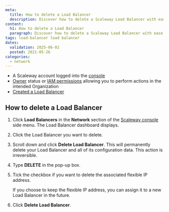 ```yaml
---
meta:
  title: How to delete a Load Balancer
  description: Discover how to delete a Scaleway Load Balancer with ease. Follow this guide for step-by-step instructions to clean up your cloud resources securely and efficiently.
content:
  h1: How to delete a Load Balancer
  paragraph: Discover how to delete a Scaleway Load Balancer with ease. Follow this guide for step-by-step instructions to clean up your cloud resources securely and efficiently.
tags: load-balancer load balancer
dates:
  validation: 2025-06-02
  posted: 2021-05-26
categories:
  - network
---
```




<Requirements />

- A Scaleway account logged into the [console](https://console.scaleway.com)
- [Owner](/iam/concepts/#owner) status or [IAM permissions](/iam/concepts/#permission) allowing you to perform actions in the intended Organization
- [Created a Load Balancer](/load-balancer/how-to/create-load-balancer/)

## How to delete a Load Balancer

1. Click **Load Balancers** in the **Network** section of the [Scaleway console](https://console.scaleway.com) side menu. The Load Balancer dashboard displays.
2. Click the Load Balancer you want to delete.
3. Scroll down and click **Delete Load Balancer**.
    <Message type="important">
      This will permanently delete your Load Balancer and all of its configuration data. This action is irreversible.
    </Message>
4. Type **DELETE** in the pop-up box.
5. Tick the checkbox if you want to delete the associated flexible IP address.

    <Message type="note">
      If you choose to keep the flexible IP address, you can assign it to a new Load Balancer in the future.
    </Message>

6. Click **Delete Load Balancer**.
    <Lightbox image={image} />


